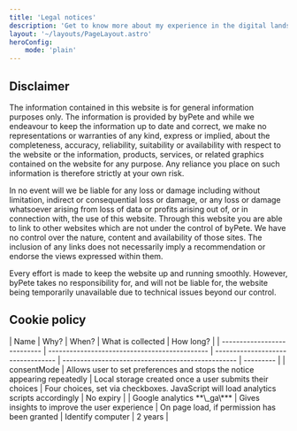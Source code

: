 ```yaml
---
title: 'Legal notices'
description: 'Get to know more about my experience in the digital landscape, how I keep my skills sharp, and the methods I prefer to use to produce my best work.'
layout: '~/layouts/PageLayout.astro'
heroConfig:
    mode: 'plain'
---
```



## Disclaimer

The information contained in this website is for general information purposes only. The information is provided by byPete and while we endeavour to keep the information up to date and correct, we make no representations or warranties of any kind, express or implied, about the completeness, accuracy, reliability, suitability or availability with respect to the website or the information, products, services, or related graphics contained on the website for any purpose. Any reliance you place on such information is therefore strictly at your own risk.

In no event will we be liable for any loss or damage including without limitation, indirect or consequential loss or damage, or any loss or damage whatsoever arising from loss of data or profits arising out of, or in connection with, the use of this website.
Through this website you are able to link to other websites which are not under the control of byPete. We have no control over the nature, content and availability of those sites. The inclusion of any links does not necessarily imply a recommendation or endorse the views expressed within them.


Every effort is made to keep the website up and running smoothly. However, byPete takes no responsibility for, and will not be liable for, the website being temporarily unavailable due to technical issues beyond our control.


## Cookie policy

<div class="col-[full] px-safe-inline text-left ">
| Name                        | Why?                                          | When?                             | What is collected                                 | How long? |
| --------------------------- | --------------------------------------------- | --------------------------------- | ------------------------------------------------- | --------- |
| consentMode                 | Allows user to set preferences and stops the notice appearing repeatedly  | Local storage created once a user submits their choices | Four choices, set via checkboxes. JavaScript will load analytics scripts accordingly  | No expiry    |
| Google analytics **\_ga\*** | Gives insights to improve the user experience | On page load, if permission has been granted                      | Identify computer                                 | 2 years   |
</div>

